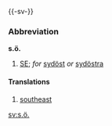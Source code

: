 {{-sv-}}
===Abbreviation===
'''s.ö.''' 

#[[SE]]; ''{{Abbreviation}} for'' [[sydöst]] ''or'' [[sydöstra]]

====Translations====
#[[southeast]]


[[sv:s.ö.]]
